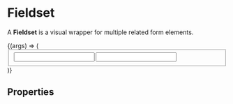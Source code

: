 
<Meta title="Form Components/Fieldset" component={Fieldset} />

# Fieldset

A **Fieldset** is a visual wrapper for multiple related form elements.

<Canvas>
  <Story name="Example">
    {(args) => (
      <Fieldset label="Example Fieldset">
        <Input label="Input 1" name="input1" />
        <Input label="Input 2" name="input2" />
      </Fieldset>
    )}
  </Story>
</Canvas>

## Properties

<ArgsTable story="Example" />
